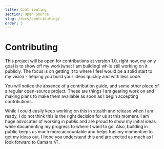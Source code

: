 ```yaml
---
title: Contributing
section: Open Source
slug: /docs/contributing/
order: 5
---
```


# Contributing

This project will be open for contributions at version 1.0, right now, my only goal is to show off my work(what I am building) while still working on it publicly. The focus is on getting it to where I feel would be a solid start to my vision - helping you build your ideas quickly and with less code.

You will notice the absence of a contribution guide, and some other piece of a regular open-source project. These are things I am gearing work on and making plans to make them available as soon as I begin accepting contributions.

While I could easily keep working on this in stealth and release when I am ready, I do not think this is the right decision for us at this moment. I am huge advocates of working in public and are proud to show my initial ideas while documenting my progress to where I want to go.
Also, building in public keeps us much more accountable and helps fuel my momentum to get my ideas out. I hope you understand this and are excited as much as I look forward to Camara V1.
